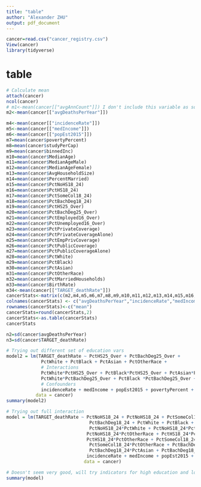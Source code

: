```yaml
---
title: "table"
author: "Alexander ZHU"
output: pdf_document
---
```


```r
cancer=read.csv("cancer_registry.csv")
View(cancer)
library(tidyverse)
```

# table

```r
# Calculate mean 
attach(cancer)
ncol(cancer)
# m1<-mean(cancer[["avgAnnCount"]]) I don't include this variable as some weird data inside 19xx.xx
m2<-mean(cancer[["avgDeathsPerYear"]])

m4<-mean(cancer[["incidenceRate"]])
m5<-mean(cancer[["medIncome"]])
m6<-mean(cancer[["popEst2015"]])
m7=mean(cancer$povertyPercent)
m8=mean(cancer$studyPerCap)
m9=mean(cancer$binnedInc)
m10=mean(cancer$MedianAge)
m11=mean(cancer$MedianAgeMale)
m12=mean(cancer$MedianAgeFemale)
m13=mean(cancer$AvgHouseholdSize)
m14=mean(cancer$PercentMarried)
m15=mean(cancer$PctNoHS18_24)
m16=mean(cancer$PctHS18_24)
m17=mean(cancer$PctSomeCol18_24)
m18=mean(cancer$PctBachDeg18_24)
m19=mean(cancer$PctHS25_Over)
m20=mean(cancer$PctBachDeg25_Over)
m21=mean(cancer$PctEmployed16_Over)
m22=mean(cancer$PctUnemployed16_Over)
m23=mean(cancer$PctPrivateCoverage)
m24=mean(cancer$PctPrivateCoverageAlone)
m25=mean(cancer$PctEmpPrivCoverage)
m26=mean(cancer$PctPublicCoverage)
m27=mean(cancer$PctPublicCoverageAlone)
m28=mean(cancer$PctWhite)
m29=mean(cancer$PctBlack)
m30=mean(cancer$PctAsian)
m31=mean(cancer$PctOtherRace)
m32=mean(cancer$PctMarriedHouseholds)
m33=mean(cancer$BirthRate)
m34<-mean(cancer[["TARGET_deathRate"]])
cancerStats<-matrix(c(m2,m4,m5,m6,m7,m8,m9,m10,m11,m12,m13,m14,m15,m16,m17,m18,m19,m20,m21,m22,m23,m24,m25,m26,m27,m28,m29,m30,m31,m32,m33,m34),ncol=33,byrow=TRUE)
colnames(cancerStats) <- c("avgDeathsPerYear","incidenceRate","medIncome","popEst2015","povertyPercent","studyPerCap","binnedInc","MedianAge","MedianAgeMale","MedianAgeFemale","AvgHouseholdSize","PercentMarried","PctNoHS18_24","PctHS18_24","PctSomeCol18_24","PctBachDeg18_24","PctHS25_Over","PctBachDeg25_Over","PctEmployed16_Over","PctUnemployed16_Over","PctPrivateCoverage","PctPrivateCoverageAlone","PctEmpPrivCoverage","PctPublicCoverage","PctPublicCoverageAlone","PctWhite","PctBlack","PctAsian","PctOtherRace","PctMarriedHouseholds","BirthRate","TARGET_deathRate")
rownames(cancerStats)<-c("mean")
cancerStats=round(cancerStats,2)
cancerStats<-as.table(cancerStats)
cancerStats
```


```r
n2=sd(cancer$avgDeathsPerYear)
n3=sd(cancer$TARGET_deathRate)

```



```r
# Trying out different set of education vars
model2 = lm(TARGET_deathRate ~ PctHS25_Over + PctBachDeg25_Over + 
             PctWhite + PctBlack + PctAsian + PctOtherRace +
             # Interactions
             PctWhite*PctHS25_Over + PctBlack*PctHS25_Over + PctAsian*PctHS25_Over + PctOtherRace*PctHS25_Over +
             PctWhite*PctBachDeg25_Over + PctBlack *PctBachDeg25_Over + PctAsian *PctBachDeg25_Over + PctOtherRace *PctBachDeg25_Over +
             # Confounders
             incidenceRate + medIncome + popEst2015 + povertyPercent + MedianAge,
           data = cancer)
summary(model2)      
```


```r
# Trying out full interaction
model = lm(TARGET_deathRate ~ PctNoHS18_24 + PctNoHS18_24 + PctSomeCol18_24 +
                               PctBachDeg18_24 + PctWhite + PctBlack + PctAsian + PctOtherRace +
                               PctNoHS18_24*PctWhite + PctNoHS18_24*PctBlack + PctNoHS18_24*PctAsian + 
                              PctNoHS18_24*PctOtherRace + PctHS18_24*PctWhite + PctHS18_24*PctBlack + PctHS18_24*PctAsian + 
                              PctHS18_24*PctOtherRace + PctSomeCol18_24*PctWhite + PctSomeCol18_24*PctBlack + PctSomeCol18_24*PctAsian + 
                               PctSomeCol18_24*PctOtherRace + PctBachDeg18_24*PctWhite + PctBachDeg18_24*PctBlack+ 
                               PctBachDeg18_24*PctAsian + PctBachDeg18_24*PctOtherRace +
                              incidenceRate + medIncome + popEst2015 + povertyPercent + MedianAge,
                             data = cancer)

# Doesn't seem very good, will try indicators for high education and low education
summary(model)             
```

